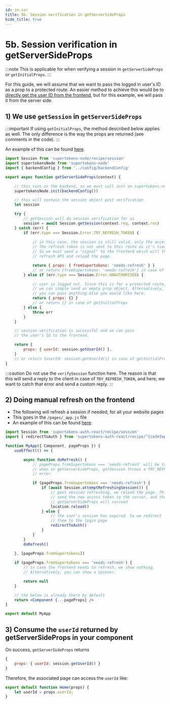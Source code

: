 ```yaml
---
id: in-ssr
title: 5b. Session verification in getServerSideProps
hide_title: true
---
```


<!-- COPY DOCS -->
<!-- ./thirdpartyemailpassword/nextjs/session-verification/in-ssr.mdx -->

# 5b. Session verification in getServerSideProps

:::note
This is applicable for when verifying a session in `getServerSideProps` or `getInitialProps`.
:::

For this guide, we will assume that we want to pass the logged in user's ID as a prop to a protected route. An easier method to achieve this would be to [directly get the user ID from the frontend](../../common-customizations/get-user-info#on-the-frontend), but for this example, we will pass it from the server side.

## 1) We use `getSession` in `getServerSideProps`

:::important
If using `getInitialProps`, the method described below applies as well. The only difference is the way the props are returned (see comments in the code).
:::

An example of this can be found [here](https://github.com/supertokens/next.js/blob/canary/examples/with-supertokens/pages/index.js#L15).


```jsx
import Session from 'supertokens-node/recipe/session'
import supertokensNode from 'supertokens-node'
import { backendConfig } from '../config/backendConfig'

export async function getServerSideProps(context) {

    // this runs on the backend, so we must call init on supertokens-node SDK
    supertokensNode.init(backendConfig())

    // this will contain the session object post verification
    let session

    try {
        // getSession will do session verification for us
        session = await Session.getSession(context.req, context.res)
    } catch (err) {
        if (err.type === Session.Error.TRY_REFRESH_TOKEN) {
            
            // in this case, the session is still valid, only the access token has expired.
            // The refresh token is not sent to this route as it's tied to the /api/auth/session/refresh API paths.
            // So we must send a "signal" to the frontend which will then call the 
            // refresh API and reload the page.

            return { props: { fromSupertokens: 'needs-refresh' } }
            // or return {fromSupertokens: 'needs-refresh'} in case of getInitialProps
        } else if (err.type === Session.Error.UNAUTHORISED) {

            // user is logged out. Since this is for a protected route,
            // we can simple send an empty prop object. Alternatively,
            // you can pass anything else you would like here.
            return { props: {} }
            // or return {} in case of getInitialProps
        } else {
            throw err
        }
    }

    // session verification is successful and we can pass
    // the user's ID to the frontend.

    return {
        props: { userId: session.getUserId() },
    }
    // or return {userId: session.getUserId()} in case of getInitialProps
}
```

:::caution
Do not use the `verifySession` function here. The reason is that this will send a reply to the client in case of `TRY_REFRESH_TOKEN`, and here, we want to catch that error and send a custom reply.
:::

## 2) Doing manual refresh on the frontend

- The following will refresh a session if needed, for all your website pages
- This goes in the `/pages/_app.js` file
- An example of this can be found [here](https://github.com/supertokens/next.js/blob/canary/examples/with-supertokens/pages/_app.js#L16).


```jsx title="/pages/_app.js"
import Session from 'supertokens-auth-react/recipe/session'
import { redirectToAuth } from 'supertokens-auth-react/recipe/^{codeImportRecipeName}'

function MyApp({ Component, pageProps }) {
    useEffect(() => {

        async function doRefresh() {
            // pageProps.fromSupertokens === 'needs-refresh' will be true
            // when in getServerSideProps, getSession throws a TRY_REFRESH_TOKEN
            // error.

            if (pageProps.fromSupertokens === 'needs-refresh') {
                if (await Session.attemptRefreshingSession()) {
                    // post session refreshing, we reload the page. This will
                    // send the new access token to the server, and then 
                    // getServerSideProps will succeed
                    location.reload()
                } else {
                    // the user's session has expired. So we redirect
                    // them to the login page
                    redirectToAuth()
                }
            }
        }
        doRefresh()

    }, [pageProps.fromSupertokens])
    
    if (pageProps.fromSupertokens === 'needs-refresh') {
        // in case the frontend needs to refresh, we show nothing.
        // Alternatively, you can show a spinner.

        return null
    }

    // the below is already there by default
    return <Component {...pageProps} />
}

export default MyApp
```

## 3) Consume the `userId` returned by getServerSideProps in your component

On success, `getServerSideProps` returns
```jsx
{
    props: { userId: session.getUserId() }
}
```

Therefore, the associated page can access the `userId` like:

```jsx
export default function Home(props) {
    let userId = props.userId;
}
```
